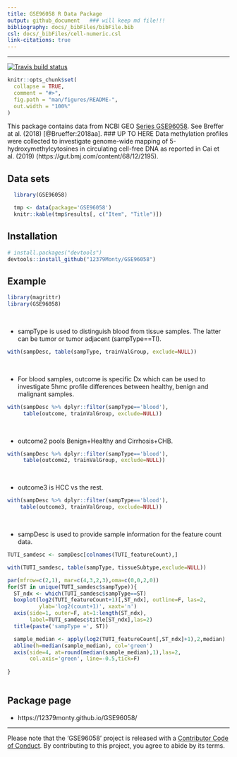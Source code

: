 ```yaml
---
title: GSE96058 R Data Package
output: github_document   ### will keep md file!!!
bibliography: docs/_bibFiles/bibFile.bib
csl: docs/_bibFiles/cell-numeric.csl
link-citations: true
---
```


---

  [![Travis build status](https://travis-ci.com/12379Monty/GSE96058.svg?branch=master)](https://travis-ci.com/12379Monty/GSE96058)


<!-- README.md is generated from README.Rmd. Please edit that file -->

```r
knitr::opts_chunk$set(
  collapse = TRUE,
  comment = "#>",
  fig.path = "man/figures/README-",
  out.width = "100%"
)
```


This package contains data from NCBI GEO 
[Series GSE96058](https://www.ncbi.nlm.nih.gov/geo/query/acc.cgi?acc=GSE96058).
See  Breffer at al. (2018) [@Brueffer:2018aa].
### UP TO HERE
Data methylation profiles were collected to investigate
genome-wide mapping of 5-hydroxymethylcytosines
in circulating cell-free DNA as reported in Cai et al. (2019)
(https://gut.bmj.com/content/68/12/2195).

<!-- [@Cai:2019aa] pandoc citations dont work on github (github_document?) -->



## Data sets  

```r
  library(GSE96058)

  tmp <- data(package='GSE96058')
  knitr::kable(tmp$results[, c("Item", "Title")])

```



## Installation


``` r
# install.packages("devtools")
devtools::install_github("12379Monty/GSE96058")
```

## Example


```r
library(magrittr)
library(GSE96058)
```

<br/>

* sampType is used to distinguish blood from tissue samples.  The latter
can be tumor or tumor adjacent (sampType==TI).  

```r
with(sampDesc, table(sampType, trainValGroup, exclude=NULL))
```

<br/>

*  For blood samples, outcome is specific Dx which can be used to
investigate 5hmc profile differences between healthy, benign
and malignant samples.

```r
with(sampDesc %>% dplyr::filter(sampType=='blood'), 
     table(outcome, trainValGroup, exclude=NULL))
```

<br/>

* outcome2 pools Benign+Healthy and Cirrhosis+CHB.  

```r
with(sampDesc %>% dplyr::filter(sampType=='blood'), 
     table(outcome2, trainValGroup, exclude=NULL))
```

<br/>

* outcome3 is HCC vs the rest.  

 ```r
with(sampDesc %>% dplyr::filter(sampType=='blood'), 
     table(outcome3, trainValGroup, exclude=NULL))
```

<br/>

* sampDesc is used to provide sample information 
for the feature count data.  

```r
TUTI_samdesc <- sampDesc[colnames(TUTI_featureCount),]

with(TUTI_samdesc, table(sampType, tissueSubtype,exclude=NULL))

par(mfrow=c(2,1), mar=c(4,3,2,3),oma=c(0,0,2,0))
for(ST in unique(TUTI_samdesc$sampType)){
  ST_ndx <- which(TUTI_samdesc$sampType==ST)
  boxplot(log2(TUTI_featureCount+1)[,ST_ndx], outline=F, las=2, 
          ylab='log2(count+1)', xaxt='n')
  axis(side=1, outer=F, at=1:length(ST_ndx), 
       label=TUTI_samdesc$title[ST_ndx],las=2)
  title(paste('sampType =', ST)) 

  sample_median <- apply(log2(TUTI_featureCount[,ST_ndx]+1),2,median)
  abline(h=median(sample_median), col='green')
  axis(side=4, at=round(median(sample_median),1),las=2, 
       col.axis='green', line=-0.5,tick=F)
 
}
 

```

## Package page

* https://12379monty.github.io/GSE96058/

<!-- DOESNT WORK WITH GITHUB
## References
<div id="refs"></div>
-->

-----

Please note that the 'GSE96058' project is released with a [Contributor Code of Conduct](.github/CODE_OF_CONDUCT.md). By contributing to this project, you agree to abide by its terms.

<!--

Rscript -e "rmarkdown::render('README.Rmd')"

# nohup Rscript -e "rmarkdown::render('README.Rmd')" > README.log  &


-->
